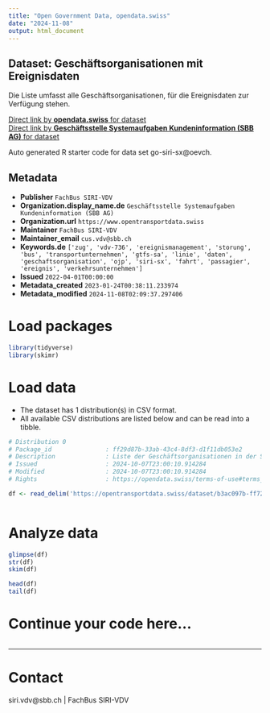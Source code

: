 ```yaml
---
title: "Open Government Data, opendata.swiss"
date: "2024-11-08"
output: html_document
---
```


## Dataset: Geschäftsorganisationen mit Ereignisdaten

Die Liste umfasst alle Geschäftsorganisationen, für die Ereignisdaten zur Verfügung stehen.

[Direct link by **opendata.swiss** for dataset](https://opendata.swiss/de/dataset/geschaftsorganisationen-mit-ereignisinformationen-siri-sx-vdv736)<br>
[Direct link by **Geschäftsstelle Systemaufgaben Kundeninformation (SBB AG)** for dataset](https://opentransportdata.swiss/dataset/go-siri-sx)

Auto generated R starter code for data set go-siri-sx@oevch.

## Metadata

- **Publisher** `FachBus SIRI-VDV`
- **Organization.display_name.de** `Geschäftsstelle Systemaufgaben Kundeninformation (SBB AG)`
- **Organization.url** `https://www.opentransportdata.swiss`
- **Maintainer** `FachBus SIRI-VDV`
- **Maintainer_email** `cus.vdv@sbb.ch`
- **Keywords.de** `['zug', 'vdv-736', 'ereignismanagement', 'storung', 'bus', 'transportunternehmen', 'gtfs-sa', 'linie', 'daten', 'geschaftsorganisation', 'ojp', 'siri-sx', 'fahrt', 'passagier', 'ereignis', 'verkehrsunternehmen']`
- **Issued** `2022-04-01T00:00:00`
- **Metadata_created** `2023-01-24T00:38:11.233974`
- **Metadata_modified** `2024-11-08T02:09:37.297406`


# Load packages

```r

library(tidyverse)
library(skimr)

```

# Load data

-   The dataset has 1 distribution(s) in CSV format.
-   All available CSV distributions are listed below and can be read into a tibble.

```r

# Distribution 0
# Package_id               : ff29d87b-33ab-43c4-8df3-d1f11db053e2
# Description              : Liste der Geschäftsorganisationen in der Schweiz mit verfügbaren SIRI-SX / VDV736 Ereignisdaten Letztes Update: 02.09.2024
# Issued                   : 2024-10-07T23:00:10.914284
# Modified                 : 2024-10-07T23:00:10.914284
# Rights                   : https://opendata.swiss/terms-of-use#terms_by

df <- read_delim('https://opentransportdata.swiss/dataset/b3ac097b-ff72-4a1f-9d69-76e72962d769/resource/5152759b-4228-44d3-aa8b-8015200d441f/download/business_organisation_situation_exchange_2024-10-07.csv')



```

# Analyze data

```r

glimpse(df)
str(df)
skim(df)

head(df)
tail(df)

```

# Continue your code here...

```r

```

------------------------------------------------------------------------

# Contact

siri.vdv@sbb.ch | FachBus SIRI-VDV
